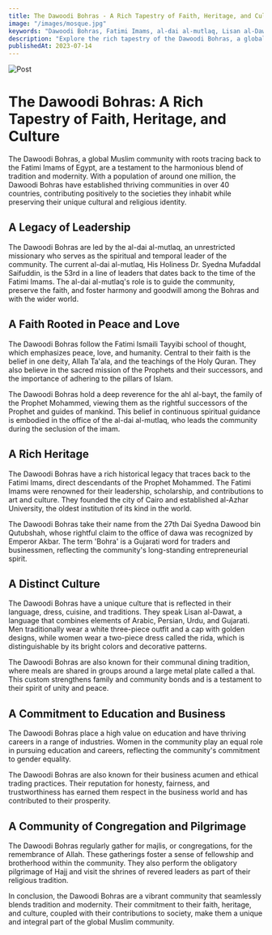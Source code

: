 ```yaml
---
title: The Dawoodi Bohras - A Rich Tapestry of Faith, Heritage, and Culture
image: "/images/mosque.jpg"
keywords: "Dawoodi Bohras, Fatimi Imams, al-dai al-mutlaq, Lisan al-Dawat, rida, thal, majlis, pilgrimage, heritage, culture, faith, community, education, business, tradition, modernity"
description: "Explore the rich tapestry of the Dawoodi Bohras, a global Muslim community with roots tracing back to the Fatimi Imams. Discover their unique blend of tradition and modernity, their faith, heritage, culture, and contributions to society."
publishedAt: 2023-07-14
---
```


![Post](/images/mosque.jpg)

# The Dawoodi Bohras: A Rich Tapestry of Faith, Heritage, and Culture

The Dawoodi Bohras, a global Muslim community with roots tracing back to the Fatimi Imams of Egypt, are a testament to the harmonious blend of tradition and modernity. With a population of around one million, the Dawoodi Bohras have established thriving communities in over 40 countries, contributing positively to the societies they inhabit while preserving their unique cultural and religious identity.

## A Legacy of Leadership

The Dawoodi Bohras are led by the al-dai al-mutlaq, an unrestricted missionary who serves as the spiritual and temporal leader of the community. The current al-dai al-mutlaq, His Holiness Dr. Syedna Mufaddal Saifuddin, is the 53rd in a line of leaders that dates back to the time of the Fatimi Imams. The al-dai al-mutlaq's role is to guide the community, preserve the faith, and foster harmony and goodwill among the Bohras and with the wider world.

## A Faith Rooted in Peace and Love

The Dawoodi Bohras follow the Fatimi Ismaili Tayyibi school of thought, which emphasizes peace, love, and humanity. Central to their faith is the belief in one deity, Allah Ta'ala, and the teachings of the Holy Quran. They also believe in the sacred mission of the Prophets and their successors, and the importance of adhering to the pillars of Islam.

The Dawoodi Bohras hold a deep reverence for the ahl al-bayt, the family of the Prophet Mohammed, viewing them as the rightful successors of the Prophet and guides of mankind. This belief in continuous spiritual guidance is embodied in the office of the al-dai al-mutlaq, who leads the community during the seclusion of the imam.

## A Rich Heritage

The Dawoodi Bohras have a rich historical legacy that traces back to the Fatimi Imams, direct descendants of the Prophet Mohammed. The Fatimi Imams were renowned for their leadership, scholarship, and contributions to art and culture. They founded the city of Cairo and established al-Azhar University, the oldest institution of its kind in the world.

The Dawoodi Bohras take their name from the 27th Dai Syedna Dawood bin Qutubshah, whose rightful claim to the office of dawa was recognized by Emperor Akbar. The term 'Bohra' is a Gujarati word for traders and businessmen, reflecting the community's long-standing entrepreneurial spirit.

## A Distinct Culture

The Dawoodi Bohras have a unique culture that is reflected in their language, dress, cuisine, and traditions. They speak Lisan al-Dawat, a language that combines elements of Arabic, Persian, Urdu, and Gujarati. Men traditionally wear a white three-piece outfit and a cap with golden designs, while women wear a two-piece dress called the rida, which is distinguishable by its bright colors and decorative patterns.

The Dawoodi Bohras are also known for their communal dining tradition, where meals are shared in groups around a large metal plate called a thal. This custom strengthens family and community bonds and is a testament to their spirit of unity and peace.

## A Commitment to Education and Business

The Dawoodi Bohras place a high value on education and have thriving careers in a range of industries. Women in the community play an equal role in pursuing education and careers, reflecting the community's commitment to gender equality.

The Dawoodi Bohras are also known for their business acumen and ethical trading practices. Their reputation for honesty, fairness, and trustworthiness has earned them respect in the business world and has contributed to their prosperity.

## A Community of Congregation and Pilgrimage

The Dawoodi Bohras regularly gather for majlis, or congregations, for the remembrance of Allah. These gatherings foster a sense of fellowship and brotherhood within the community. They also perform the obligatory pilgrimage of Hajj and visit the shrines of revered leaders as part of their religious tradition.

In conclusion, the Dawoodi Bohras are a vibrant community that seamlessly blends tradition and modernity. Their commitment to their faith, heritage, and culture, coupled with their contributions to society, make them a unique and integral part of the global Muslim community.
